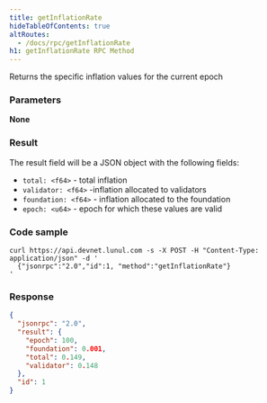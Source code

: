 ```yaml
---
title: getInflationRate
hideTableOfContents: true
altRoutes:
  - /docs/rpc/getInflationRate
h1: getInflationRate RPC Method
---
```


Returns the specific inflation values for the current epoch

<DocSideBySide>

<DocLeftSide>

### Parameters

**None**

### Result

The result field will be a JSON object with the following fields:

- `total: <f64>` - total inflation
- `validator: <f64>` -inflation allocated to validators
- `foundation: <f64>` - inflation allocated to the foundation
- `epoch: <u64>` - epoch for which these values are valid

</DocLeftSide>

<DocRightSide>

### Code sample

```shell
curl https://api.devnet.lunul.com -s -X POST -H "Content-Type: application/json" -d '
  {"jsonrpc":"2.0","id":1, "method":"getInflationRate"}
'
```

### Response

```json
{
  "jsonrpc": "2.0",
  "result": {
    "epoch": 100,
    "foundation": 0.001,
    "total": 0.149,
    "validator": 0.148
  },
  "id": 1
}
```

</DocRightSide>
</DocSideBySide>
